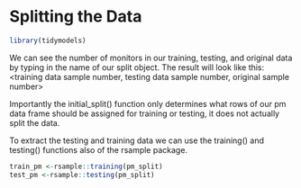 Splitting the Data
=======================

```r
library(tidymodels)
```

We can see the number of monitors in our training, testing, and original data by typing in the name of our split object. 
The result will look like this: <training data sample number, testing data sample number, original sample number>

Importantly the initial_split() function only determines what rows of our pm data frame should be assigned for training or testing, it does not actually split the data.

To extract the testing and training data we can use the training() and testing() functions also of the rsample package.

```r
train_pm <-rsample::training(pm_split)
test_pm <-rsample::testing(pm_split)
```
